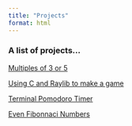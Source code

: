 ```yaml
---
title: "Projects"
format: html
---
```

### A list of projects...

[Multiples of 3 or 5](projects/multiples_of_3_or_5.qmd)

[Using C and Raylib to make a game](projects/using_c_and_raylib.qmd)

[Terminal Pomodoro Timer](projects/pomodoro_timer.qmd)

[Even Fibonnaci Numbers](projects/even_fib_nums.qmd)
